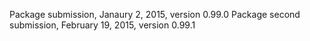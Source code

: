 Package submission, Janaury 2, 2015, version 0.99.0
Package second submission, February 19, 2015, version 0.99.1
